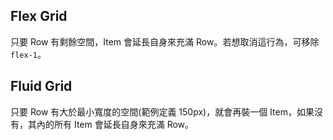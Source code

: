 
## Flex Grid

只要 Row 有剩餘空間，Item 會延長自身來充滿 Row。若想取消這行為，可移除 `flex-1`。

<ComponentDemo componentId="grid" variantId="FlexGrid" />

## Fluid Grid

只要 Row 有大於最小寬度的空間(範例定義 150px)，就會再裝一個 Item，如果沒有，其內的所有 Item 會延長自身來充滿 Row。

<ComponentDemo componentId="grid" variantId="FluidGrid" />

